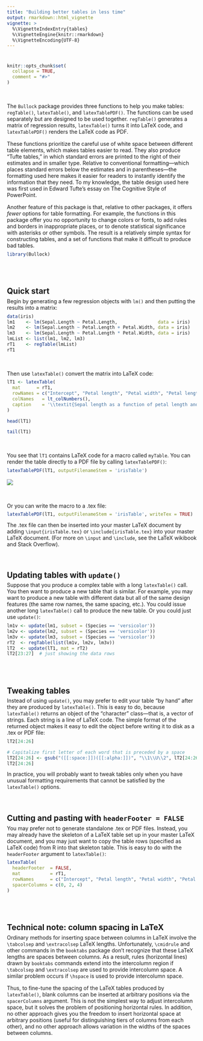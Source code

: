 ---
title: "Building better tables in less time"
output: rmarkdown::html_vignette
vignette: >
  %\VignetteIndexEntry{tables}
  %\VignetteEngine{knitr::rmarkdown}
  %\VignetteEncoding{UTF-8}
---

<style>
  a, a[href^="https:"] {
    text-decoration: none;
  }
  div.sourceCode {
    margin-top: -1ex;
    margin-bottom: 6ex;
    margin-left: 0;
    margin-right: 0
  }
  h1 {
    margin-top: 3ex;
  }
  h2 { 
    border-bottom: unset; 
    margin-block-end: unset;
    margin-bottom: 0.5ex;
    padding-top: 2.75ex;
  }
  p {
    margin: unset;
    margin-bottom: 2ex;
  }
  
  /* For images immediately preceded by code chunks */
  .sourceCode + p > img {  
    margin-top: -4ex;
    margin-bottom: 4ex;
  }
  
  .marginBottom1p5ex { margin-bottom:  1.5ex; }
  .marginBottom2ex   { margin-bottom:  2.0ex; }
  .marginBottom4ex   { margin-bottom:  4.0ex; }
  .marginTopN4p5ex   { margin-top:    -4.5ex; }
  
</style>


```{r, include = FALSE}
knitr::opts_chunk$set(
  collapse = TRUE,
  comment = "#>"
)
```


The `Bullock` package provides three functions to help you make tables:
`regTable()`, `latexTable()`, and `latexTablePDF()`. The functions can be
used separately but are designed to be used together. `regTable()` generates a 
matrix of regression results, `latexTable()` turns it into LaTeX code, and 
`latexTablePDF()` renders the LaTeX code as&nbsp;PDF.

These functions prioritize the careful use of white space between different
table elements, which makes tables easier to read. They also produce "Tufte
tables," in which standard errors are printed to the right of their estimates
and in smaller type. Relative to conventional formatting---which places
standard errors below the estimates and in parentheses---the formatting used
here makes it easier for readers to instantly identify the information that
they need. To my knowledge, the table design used here was first used in
Edward Tufte's essay on [The Cognitive Style of
PowerPoint](https://www.edwardtufte.com/tufte/powerpoint).

Another feature of this package is that, relative to other packages, it offers
*fewer* options for table formatting. For example, the functions in this
package offer you no opportunity to change colors or fonts, to add rules and
borders in inappropriate places, or to denote statistical significance with
asterisks or other symbols. The result is a relatively simple syntax for 
constructing tables, and a set of functions that make it difficult to 
produce bad tables.




```{r setup, echo = FALSE}
library(Bullock)
```




## Quick start
Begin by generating a few regression objects with `lm()` and then putting the
results into a matrix:
```{r quickstart-regtable, R.options = list(width = 200)}
data(iris)
lm1    <- lm(Sepal.Length ~ Petal.Length,               data = iris)
lm2    <- lm(Sepal.Length ~ Petal.Length + Petal.Width, data = iris)
lm3    <- lm(Sepal.Length ~ Petal.Length * Petal.Width, data = iris)
lmList <- list(lm1, lm2, lm3)
rT1    <- regTable(lmList)
rT1
```




Then use `latexTable()` convert the matrix into LaTeX code:
```{r quickstart-latexTable}
lT1 <- latexTable(
  mat      = rT1,
  rowNames = c("Intercept", "Petal length", "Petal width", "Petal length $\\times$ petal width"),
  colNames   = lt_colNumbers(),
  caption    = '\\textit{Sepal length as a function of petal length and petal width.}'
)

head(lT1)

tail(lT1)
```


You see that `lT1` contains LaTeX code for a macro called `myTable`. You can 
render the table directly to a PDF file by calling `latexTablePDF()`:
```{r quickstart-latexTablePDF, eval = FALSE}
latexTablePDF(lT1, outputFilenameStem = 'irisTable')
```
![](lT1_screenshot.png)


Or you can write the macro to a .tex file:
```{r quickstart-latexTablePDF-tex, eval = FALSE}
latexTablePDF(lT1, outputFilenameStem = 'irisTable', writeTex = TRUE)
```

::: {.marginTopN4p5ex}
The .tex file can then be inserted into your master LaTeX document by adding 
`\input{irisTable.tex}` or `\include{irisTable.tex}` into your master LaTeX document.
(For more on `\input` and `\include`, see 
[the LaTeX wikibook](https://en.wikibooks.org/wiki/LaTeX/Modular_Documents)
and [Stack Overflow](https://tex.stackexchange.com/q/246)).
:::


<!--
Why does `latexTable()` produce a macro by default, rather than just producing 
LaTeX code for a table? The answer is that macros are easier to use than raw
table code. For example, if you wanted to insert a table in the middle
of a chapter, you would ordinarily need to insert all of the LaTeX code needed 
to create that table. The code might be hundreds of lines, and if you inserted
all of it into the middle of your chapter, it would be a great interruption,
making your chapter hard to read in your LaTeX editor. But when the table code
is encapsulated in a macro, you need only insert a single line---for example,
`\myTable{p}`---in the middle of your chapter. The macro definition itself,
which exists in "irisTable.tex", can be inserted at any other point in your
document.
-->





## Updating tables with `update()`
Suppose that you produce a complex table with a long `latexTable()` call. You 
then want to produce a new table that is similar. For example, you may want to
produce a new table with different data but all of the same design features 
(the same row names, the same spacing, etc.). You could issue another long
`latexTable()` call to produce the new table. Or you could just use `update()`:
```{r update}
lm1v <- update(lm1, subset = (Species == 'versicolor'))
lm2v <- update(lm2, subset = (Species == 'versicolor'))
lm3v <- update(lm3, subset = (Species == 'versicolor'))
rT2  <- regTable(list(lm1v, lm2v, lm3v))
lT2  <- update(lT1, mat = rT2)
lT2[23:27]  # just showing the data rows
```



## Tweaking tables
Instead of using `update()`, you may prefer to edit your table "by hand" after 
they are produced by  `latexTable()`. This is easy to&nbsp;do, because
`latexTable()` returns an object of the "character" class---that is, a vector
of strings. Each string is a line of LaTeX code. The simple format of the
returned object makes it easy to edit the object before writing it to disk as
a .tex or PDF file:
```{r tweak-by-hand}
lT2[24:26]  

# Capitalize first letter of each word that is preceded by a space
lT2[24:26] <- gsub("([[:space:]])([[:alpha:]])", "\\1\\U\\2", lT2[24:26], perl=TRUE)
lT2[24:26]
```

::: {.marginTopN4p5ex .marginBottom4ex}
In practice, you will probably want to tweak tables only when you have unusual 
formatting requirements that cannot be satisfied by the `latexTable()` options.
:::

<!-- 
  In particular, the formatting of each column is specified with `numprint`
  codes, and these rules may need to be tweaked. For example, if your column
  names are long (and not split across multiple lines), you may want to modify
  the object that \code{latexTable} returns. Specifically, you may want to
  change \code{N{2}{2}} in the estimate-column specification to \code{N{3}{2}}
  or \code{N{4}{2}} to get the column pair centered beneath its heading. See the
  \href{http://mirrors.ctan.org/macros/latex/contrib/numprint/numprint.pdf}{documentation
  for the \code{numprint} LaTeX package} for more information on \code{numprint}
  column specifications like \code{N{2}{2}}.\cr\cr
-->





## Cutting and pasting with `headerFooter = FALSE`
You may prefer not to generate standalone .tex or PDF files. Instead, you may
already have the skeleton of a LaTeX table set up in your master LaTeX
document, and you may just want to copy the table rows (specified as LaTeX
code) from R into that skeleton table. This is easy to do with the
`headerFooter` argument to `latexTable()`:
```{r cutPaste}
latexTable(
  headerFooter  = FALSE,
  mat           = rT1,
  rowNames      = c("Intercept", "Petal length", "Petal width", "Petal length $\\times$ petal width"),
  spacerColumns = c(0, 2, 4)
)
```

<!--
# {#furtherBenefits}
## Further benefits of building tables with these tools
Some of the benefits are described at the start of this vignette. In addition:

* *Sane defaults.* `latexTable()` uses sane defaults for table formatting. That
is, it produces tables with (a)&nbsp;no vertical rules, (b)&nbsp;few horizontal
rules, and (c)&nbsp;sensible spacing between rows and columns. The result is
tables that are easier to read than normal tables: when looking at a table
created with `latexTable()`, you will not need to squint, or indeed to work
at all, to figure out whether a given number corresponds to this variable or
to that&nbsp;one.


* *Well-formatted LaTeX code.* `latexTable` produces well-formatted LaTeX
code. In other words, you won't just get tables that look good when they are
rendered (for example, as PDF). You'll also get LaTeX code that is easy to
read and to modify in the LaTeX editor of your choice.
-->


# {#technicalNote-columnSpacing}
## Technical note: column spacing in LaTeX
Ordinary methods for inserting space between columns in LaTeX involve the
`\tabcolsep` and `\extracolsep` LaTeX lengths.  Unfortunately, `\cmidrule` and
other commands in the `booktabs` package don't recognize that these LaTeX
lengths are spaces between columns. As a result, rules (horizontal lines)
drawn by `booktabs` commands extend into the intercolumn region if
`\tabcolsep` and `\extracolsep` are used to provide intercolumn space. A
similar problem occurs if `\hspace` is used to provide intercolumn space.

Thus, to fine-tune the spacing of the LaTeX tables produced by `latexTable()`,
blank columns can be inserted at arbitrary positions via the `spacerColumns`
argument. This is not the simplest way to adjust intercolumn space, but it
solves the problem of positioning horizontal rules. In addition, no other
approach gives you the freedom to insert horizontal space at arbitrary
positions (useful for distinguishing tiers of columns from each other), and no
other approach allows variation in the widths of the spaces between columns.

<br><br>

